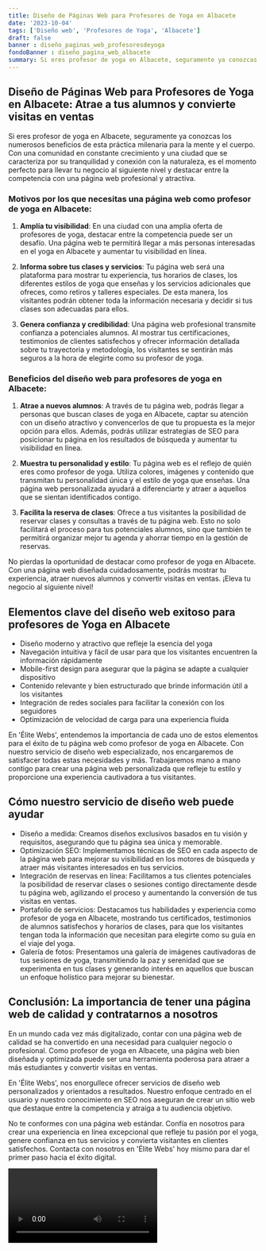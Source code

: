 ```yaml
---
title: Diseño de Páginas Web para Profesores de Yoga en Albacete
date: '2023-10-04'
tags: ['Diseño web', 'Profesores de Yoga', 'Albacete']
draft: false
banner : diseño_paginas_web_profesoresdeyoga
fondoBanner : diseño_pagina_web_albacete
summary: Si eres profesor de yoga en Albacete, seguramente ya conozcas los numerosos beneficios de esta práctica milenaria para la mente y el cuerpo. Con una comunidad en constante crecimiento y una ciudad que se caracteriza por su tranquilidad y conexión con la naturaleza, es el momento perfecto para llevar tu negocio al siguiente nivel y destacar entre la competencia con una página web profesional y atractiva.
---
```


## Diseño de Páginas Web para Profesores de Yoga en Albacete: Atrae a tus alumnos y convierte visitas en ventas

Si eres profesor de yoga en Albacete, seguramente ya conozcas los numerosos beneficios de esta práctica milenaria para la mente y el cuerpo. Con una comunidad en constante crecimiento y una ciudad que se caracteriza por su tranquilidad y conexión con la naturaleza, es el momento perfecto para llevar tu negocio al siguiente nivel y destacar entre la competencia con una página web profesional y atractiva.

### Motivos por los que necesitas una página web como profesor de yoga en Albacete:

1. **Amplía tu visibilidad**: En una ciudad con una amplia oferta de profesores de yoga, destacar entre la competencia puede ser un desafío. Una página web te permitirá llegar a más personas interesadas en el yoga en Albacete y aumentar tu visibilidad en línea.

2. **Informa sobre tus clases y servicios**: Tu página web será una plataforma para mostrar tu experiencia, tus horarios de clases, los diferentes estilos de yoga que enseñas y los servicios adicionales que ofreces, como retiros y talleres especiales. De esta manera, los visitantes podrán obtener toda la información necesaria y decidir si tus clases son adecuadas para ellos.

3. **Genera confianza y credibilidad**: Una página web profesional transmite confianza a potenciales alumnos. Al mostrar tus certificaciones, testimonios de clientes satisfechos y ofrecer información detallada sobre tu trayectoria y metodología, los visitantes se sentirán más seguros a la hora de elegirte como su profesor de yoga.

### Beneficios del diseño web para profesores de yoga en Albacete:

1. **Atrae a nuevos alumnos**: A través de tu página web, podrás llegar a personas que buscan clases de yoga en Albacete, captar su atención con un diseño atractivo y convencerlos de que tu propuesta es la mejor opción para ellos. Además, podrás utilizar estrategias de SEO para posicionar tu página en los resultados de búsqueda y aumentar tu visibilidad en línea.

2. **Muestra tu personalidad y estilo**: Tu página web es el reflejo de quién eres como profesor de yoga. Utiliza colores, imágenes y contenido que transmitan tu personalidad única y el estilo de yoga que enseñas. Una página web personalizada ayudará a diferenciarte y atraer a aquellos que se sientan identificados contigo.

3. **Facilita la reserva de clases**: Ofrece a tus visitantes la posibilidad de reservar clases y consultas a través de tu página web. Esto no solo facilitará el proceso para tus potenciales alumnos, sino que también te permitirá organizar mejor tu agenda y ahorrar tiempo en la gestión de reservas.

No pierdas la oportunidad de destacar como profesor de yoga en Albacete. Con una página web diseñada cuidadosamente, podrás mostrar tu experiencia, atraer nuevos alumnos y convertir visitas en ventas. ¡Eleva tu negocio al siguiente nivel!

<GifSeo />

<Cta />

## Elementos clave del diseño web exitoso para profesores de Yoga en Albacete

- Diseño moderno y atractivo que refleje la esencia del yoga
- Navegación intuitiva y fácil de usar para que los visitantes encuentren la información rápidamente
- Mobile-first design para asegurar que la página se adapte a cualquier dispositivo
- Contenido relevante y bien estructurado que brinde información útil a los visitantes
- Integración de redes sociales para facilitar la conexión con los seguidores
- Optimización de velocidad de carga para una experiencia fluida

En 'Élite Webs', entendemos la importancia de cada uno de estos elementos para el éxito de tu página web como profesor de yoga en Albacete. Con nuestro servicio de diseño web especializado, nos encargaremos de satisfacer todas estas necesidades y más. Trabajaremos mano a mano contigo para crear una página web personalizada que refleje tu estilo y proporcione una experiencia cautivadora a tus visitantes.

## Cómo nuestro servicio de diseño web puede ayudar

- Diseño a medida: Creamos diseños exclusivos basados en tu visión y requisitos, asegurando que tu página sea única y memorable.
- Optimización SEO: Implementamos técnicas de SEO en cada aspecto de la página web para mejorar su visibilidad en los motores de búsqueda y atraer más visitantes interesados en tus servicios.
- Integración de reservas en línea: Facilitamos a tus clientes potenciales la posibilidad de reservar clases o sesiones contigo directamente desde tu página web, agilizando el proceso y aumentando la conversión de tus visitas en ventas.
- Portafolio de servicios: Destacamos tus habilidades y experiencia como profesor de yoga en Albacete, mostrando tus certificados, testimonios de alumnos satisfechos y horarios de clases, para que los visitantes tengan toda la información que necesitan para elegirte como su guía en el viaje del yoga.
- Galería de fotos: Presentamos una galería de imágenes cautivadoras de tus sesiones de yoga, transmitiendo la paz y serenidad que se experimenta en tus clases y generando interés en aquellos que buscan un enfoque holístico para mejorar su bienestar.

## Conclusión: La importancia de tener una página web de calidad y contratarnos a nosotros

En un mundo cada vez más digitalizado, contar con una página web de calidad se ha convertido en una necesidad para cualquier negocio o profesional. Como profesor de yoga en Albacete, una página web bien diseñada y optimizada puede ser una herramienta poderosa para atraer a más estudiantes y convertir visitas en ventas.

En 'Élite Webs', nos enorgullece ofrecer servicios de diseño web personalizados y orientados a resultados. Nuestro enfoque centrado en el usuario y nuestro conocimiento en SEO nos aseguran de crear un sitio web que destaque entre la competencia y atraiga a tu audiencia objetivo.

No te conformes con una página web estándar. Confía en nosotros para crear una experiencia en línea excepcional que refleje tu pasión por el yoga, genere confianza en tus servicios y convierta visitantes en clientes satisfechos. Contacta con nosotros en 'Élite Webs' hoy mismo para dar el primer paso hacia el éxito digital.

<Video />

<CtaBot job='Profesores de Yoga' city='Albacete'/>

<Gmaps query='Albacete+españa+maps' />